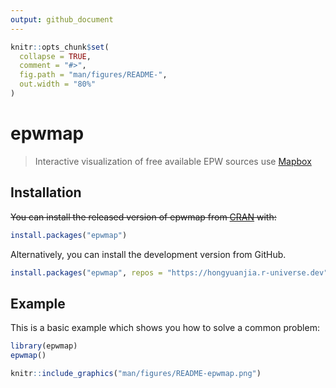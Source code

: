 ```yaml
---
output: github_document
---
```


<!-- README.md is generated from README.Rmd. Please edit that file -->

```r
knitr::opts_chunk$set(
  collapse = TRUE,
  comment = "#>",
  fig.path = "man/figures/README-",
  out.width = "80%"
)
```

# epwmap

<!-- badges: start -->
<!-- badges: end -->

> Interactive visualization of free available EPW sources use [Mapbox](https://docs.mapbox.com/mapbox-gl-js/api/)

## Installation

~~You can install the released version of epwmap from [CRAN](https://CRAN.R-project.org) with:~~

```r
install.packages("epwmap")
```

Alternatively, you can install the development version from GitHub.

```r
install.packages("epwmap", repos = "https://hongyuanjia.r-universe.dev")
```

## Example

This is a basic example which shows you how to solve a common problem:

```r
library(epwmap)
epwmap()
```

```r
knitr::include_graphics("man/figures/README-epwmap.png")
```
